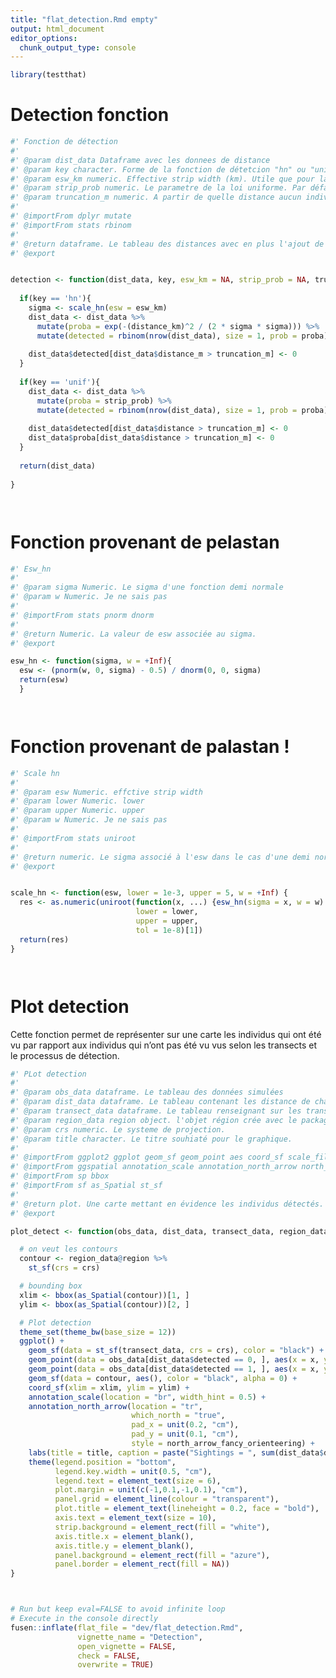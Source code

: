 ```yaml
---
title: "flat_detection.Rmd empty"
output: html_document
editor_options: 
  chunk_output_type: console
---
```


```r
library(testthat)
```

<!--
 You need to run the 'description' chunk in the '0-dev_history.Rmd' file before continuing your code there.
-->

# Detection fonction

```r

#' Fonction de détection
#'
#' @param dist_data Dataframe avec les donnees de distance
#' @param key character. Forme de la fonction de détetcion "hn" ou "unif"
#' @param esw_km numeric. Effective strip width (km). Utile que pour la demi normale, sinon NA. Par défaut NA.
#' @param strip_prob numeric. Le parametre de la loi uniforme. Par défaut NA.
#' @param truncation_m numeric. A partir de quelle distance aucun individu ne peut être détecté.
#'
#' @importFrom dplyr mutate
#' @importFrom stats rbinom
#'
#' @return dataframe. Le tableau des distances avec en plus l'ajout de colonnes de porbabilité de détection et de la détection 1/0 calculée.
#' @export


detection <- function(dist_data, key, esw_km = NA, strip_prob = NA, truncation_m) {
  
  if(key == 'hn'){
    sigma <- scale_hn(esw = esw_km)
    dist_data <- dist_data %>%
      mutate(proba = exp(-(distance_km)^2 / (2 * sigma * sigma))) %>%
      mutate(detected = rbinom(nrow(dist_data), size = 1, prob = proba))
    
    dist_data$detected[dist_data$distance_m > truncation_m] <- 0
  }
  
  if(key == 'unif'){
    dist_data <- dist_data %>%
      mutate(proba = strip_prob) %>%
      mutate(detected = rbinom(nrow(dist_data), size = 1, prob = proba))
    
    dist_data$detected[dist_data$distance > truncation_m] <- 0
    dist_data$proba[dist_data$distance > truncation_m] <- 0
  }
  
  return(dist_data)
  
}
```

```r

```

```r

```

# Fonction provenant de pelastan

```r

#' Esw_hn
#'
#' @param sigma Numeric. Le sigma d'une fonction demi normale
#' @param w Numeric. Je ne sais pas
#'
#' @importFrom stats pnorm dnorm
#'
#' @return Numeric. La valeur de esw associée au sigma.
#' @export

esw_hn <- function(sigma, w = +Inf){
  esw <- (pnorm(w, 0, sigma) - 0.5) / dnorm(0, 0, sigma)
  return(esw)
  }

```

```r

```

```r

```

# Fonction provenant de palastan !

```r

#' Scale hn
#'
#' @param esw Numeric. effctive strip width
#' @param lower Numeric. lower
#' @param upper Numeric. upper
#' @param w Numeric. Je ne sais pas
#'
#' @importFrom stats uniroot
#'
#' @return numeric. Le sigma associé à l'esw dans le cas d'une demi normale 
#' @export


scale_hn <- function(esw, lower = 1e-3, upper = 5, w = +Inf) {
  res <- as.numeric(uniroot(function(x, ...) {esw_hn(sigma = x, w = w) - esw},
                            lower = lower,
                            upper = upper,
                            tol = 1e-8)[1])
  return(res)
}

```

```r

```

```r

```

# Plot detection
Cette fonction permet de représenter sur une carte les individus qui ont été vu par rapport aux individus qui n'ont pas été vu vus selon les transects et le processus de détection.

```r

#' PLot detection
#'
#' @param obs_data dataframe. Le tableau des données simulées
#' @param dist_data dataframe. Le tableau contenant les distance de chaque individu simulé au transects.
#' @param transect_data dataframe. Le tableau renseignant sur les transects.
#' @param region_data region object. l'objet région crée avec le package dsims.
#' @param crs numeric. Le systeme de projection.
#' @param title character. Le titre souhiaté pour le graphique.
#'
#' @importFrom ggplot2 ggplot geom_sf geom_point aes coord_sf scale_fill_gradientn labs theme element_text element_blank element_rect element_line theme_set theme_bw unit
#' @importFrom ggspatial annotation_scale annotation_north_arrow north_arrow_fancy_orienteering
#' @importFrom sp bbox
#' @importFrom sf as_Spatial st_sf
#'
#' @return plot. Une carte mettant en évidence les individus détectés.
#' @export

plot_detect <- function(obs_data, dist_data, transect_data, region_data, crs, title) {

  # on veut les contours
  contour <- region_data@region %>%
    st_sf(crs = crs)

  # bounding box
  xlim <- bbox(as_Spatial(contour))[1, ]
  ylim <- bbox(as_Spatial(contour))[2, ]

  # Plot detection
  theme_set(theme_bw(base_size = 12))
  ggplot() +
    geom_sf(data = st_sf(transect_data, crs = crs), color = "black") +
    geom_point(data = obs_data[dist_data$detected == 0, ], aes(x = x, y = y), alpha = 0.3, shape = 20) +
    geom_point(data = obs_data[dist_data$detected == 1, ], aes(x = x, y = y), shape = 21, fill = "midnightblue") +
    geom_sf(data = contour, aes(), color = "black", alpha = 0) +
    coord_sf(xlim = xlim, ylim = ylim) +
    annotation_scale(location = "br", width_hint = 0.5) +
    annotation_north_arrow(location = "tr",
                           which_north = "true",
                           pad_x = unit(0.2, "cm"),
                           pad_y = unit(0.1, "cm"),
                           style = north_arrow_fancy_orienteering) +
    labs(title = title, caption = paste("Sightings = ", sum(dist_data$detected), sep = " ")) +
    theme(legend.position = "bottom",
          legend.key.width = unit(0.5, "cm"),
          legend.text = element_text(size = 6),
          plot.margin = unit(c(-1,0.1,-1,0.1), "cm"),
          panel.grid = element_line(colour = "transparent"),
          plot.title = element_text(lineheight = 0.2, face = "bold"),
          axis.text = element_text(size = 10),
          strip.background = element_rect(fill = "white"),
          axis.title.x = element_blank(),
          axis.title.y = element_blank(),
          panel.background = element_rect(fill = "azure"),
          panel.border = element_rect(fill = NA))
}

```

```r

```

```r

```


```r
# Run but keep eval=FALSE to avoid infinite loop
# Execute in the console directly
fusen::inflate(flat_file = "dev/flat_detection.Rmd",                          
               vignette_name = "Detection",
               open_vignette = FALSE,
               check = FALSE,
               overwrite = TRUE)
```
